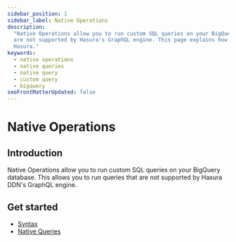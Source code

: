 ```yaml
---
sidebar_position: 1
sidebar_label: Native Operations
description:
  "Native Operations allow you to run custom SQL queries on your BigQuery database. This allows you to run queries that
  are not supported by Hasura's GraphQL engine. This page explains how to configure various types of native queries in
  Hasura."
keywords:
  - native operations
  - native queries
  - native query
  - custom query
  - bigquery
seoFrontMatterUpdated: false
---
```


# Native Operations

## Introduction

Native Operations allow you to run custom SQL queries on your BigQuery database. This allows you to run queries that are
not supported by Hasura DDN's GraphQL engine.

## Get started

- [Syntax](/reference/connectors/bigquery/native-operations/syntax.mdx)
- [Native Queries](/reference/connectors/bigquery/native-operations/native-queries.mdx)
